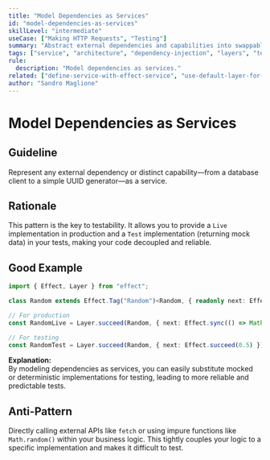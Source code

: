 ```yaml
---
title: "Model Dependencies as Services"
id: "model-dependencies-as-services"
skillLevel: "intermediate"
useCase: ["Making HTTP Requests", "Testing"]
summary: "Abstract external dependencies and capabilities into swappable, testable services using Effect's dependency injection system."
tags: ["service", "architecture", "dependency-injection", "layers", "testing", "decoupling"]
rule:
  description: "Model dependencies as services."
related: ["define-service-with-effect-service", "use-default-layer-for-tests"]
author: "Sandro Maglione"
---
```


# Model Dependencies as Services

## Guideline

Represent any external dependency or distinct capability—from a database client to a simple UUID generator—as a service.

## Rationale

This pattern is the key to testability. It allows you to provide a `Live` implementation in production and a `Test` implementation (returning mock data) in your tests, making your code decoupled and reliable.

## Good Example

```typescript
import { Effect, Layer } from "effect";

class Random extends Effect.Tag("Random")<Random, { readonly next: Effect.Effect<number> }> {}

// For production
const RandomLive = Layer.succeed(Random, { next: Effect.sync(() => Math.random()) });

// For testing
const RandomTest = Layer.succeed(Random, { next: Effect.succeed(0.5) });
```

**Explanation:**  
By modeling dependencies as services, you can easily substitute mocked or deterministic implementations for testing, leading to more reliable and predictable tests.

## Anti-Pattern

Directly calling external APIs like `fetch` or using impure functions like `Math.random()` within your business logic. This tightly couples your logic to a specific implementation and makes it difficult to test.
